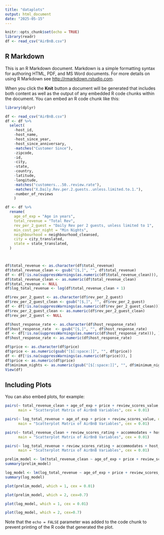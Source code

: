 ```yaml
---
title: "dataplots"
output: html_document
date: "2025-05-15"
---
```


```r
knitr::opts_chunk$set(echo = TRUE)
library(readr)
df <- read_csv("AirBnB.csv")
```

## R Markdown

This is an R Markdown document. Markdown is a simple formatting syntax for authoring HTML, PDF, and MS Word documents. For more details on using R Markdown see <http://rmarkdown.rstudio.com>.

When you click the **Knit** button a document will be generated that includes both content as well as the output of any embedded R code chunks within the document. You can embed an R code chunk like this:

```r
library(dplyr)

df <- read_csv("AirBnB.csv")
df <- df %>% 
  select(
    -host_id,
    -host_name,
    -host_since_year,
    -host_since_anniversary,
    -matches("Customer Since"),
    -zipcode,
    -id, 
    -city,
    -state,
    -country,
    -latitude,
    -longitude,
    -matches("customers...50..review.rate"),
    -matches("X.Daily.Rev.per.2.guests..unless.limited.to.1."),
    -number_of_reviews
    )

df <- df %>%
  rename(
    age_of_exp = "Age in years",
    total_revenue = "Total Rev",
    rev_per_2_guest = "Daily Rev per 2 guests, unless limited to 1",
    min_cost_per_night = "Min Nights",
    neighbourhood = neighbourhood_cleansed,
    city = city_translated,
    state = state_translated,
  )



df$total_revenue <- as.character(df$total_revenue)
df$total_revenue_clean <- gsub("[$,]", "", df$total_revenue)
df <- df[!is.na(suppressWarnings(as.numeric(df$total_revenue_clean))), ]
df$total_revenue_clean <- as.numeric(df$total_revenue_clean)
df$total_revenue <- NULL
df$log_total_revenue <- log(df$total_revenue_clean + 1)

df$rev_per_2_guest <- as.character(df$rev_per_2_guest)
df$rev_per_2_guest_clean <- gsub("[$,]", "", df$rev_per_2_guest)
df <- df[!is.na(suppressWarnings(as.numeric(df$rev_per_2_guest_clean))), ]
df$rev_per_2_guest_clean <- as.numeric(df$rev_per_2_guest_clean)
df$rev_per_2_guest <- NULL

df$host_response_rate <- as.character(df$host_response_rate)
df$host_response_rate  <- gsub("[$,]", "", df$host_response_rate)
df <- df[!is.na(suppressWarnings(as.numeric(df$host_response_rate))), ]
df$host_response_rate <- as.numeric(df$host_response_rate)

df$price <- as.character(df$price)
df$price <- as.numeric(gsub("[$[:space:]]", "", df$price))
df <- df[!is.na(suppressWarnings(as.numeric(df$price))), ]
df$price <- as.numeric(df$price)
df$minimum_nights <- as.numeric(gsub("[$[:space:]]", "", df$minimum_nights))
View(df)
```

## Including Plots

You can also embed plots, for example:

```r
pairs(~ total_revenue_clean + age_of_exp + price + review_scores_value, data = df, 
      main = "Scatterplot Matrix of AirBnB Variables", cex = 0.01)
```
```r
pairs(~ log_total_revenue + age_of_exp + price + review_scores_value, data = df, 
      main = "Scatterplot Matrix of AirBnB Variables", cex = 0.01)
```

```r
pairs(~ total_revenue_clean + review_scores_rating + accommodates + host_response_rate, data = df, 
      main = "Scatterplot Matrix of AirBnB Variables", cex = 0.01)
```
```r
pairs(~ log_total_revenue + review_scores_rating + accommodates + host_response_rate, data = df, 
      main = "Scatterplot Matrix of AirBnB Variables", cex = 0.01)
```

```r
prelim_model <- lm(total_revenue_clean ~ age_of_exp + price + review_scores_value + review_scores_rating + accommodates, data = df)
summary(prelim_model)
```
```r
log_model <- lm(log_total_revenue ~ age_of_exp + price + review_scores_value + accommodates, data = df)
summary(log_model)
```

```r
plot(prelim_model, which = 1, cex = 0.01)
```
```r
plot(prelim_model, which = 2, cex=0.7)
```

```r
plot(log_model, which = 1, cex = 0.01)
```
```r
plot(log_model, which = 2, cex=0.7)
```
Note that the `echo = FALSE` parameter was added to the code chunk to prevent printing of the R code that generated the plot.

